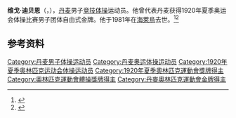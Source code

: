 {{NoteTA|G1=Sports}}
'''维戈·迪贝恩'''（{{lang-da|Viggo Dibbern}}，{{bd|1900年|7月10日|1981年|1月30日}}），[[丹麦|丹麦]]男子[[竞技体操|竞技体操]]运动员。他曾代表丹麦获得1920年夏季奥运会体操比赛男子团体自由式金牌。他于1981年在[[海萊烏|海萊烏]]去世。<ref>{{Cite web|title=Viggo DIBBERN|url=https://www.olympic.org/viggo-dibbern|accessdate=2021-03-30|work=International Olympic Committee}}</ref><ref>{{cite web|url=https://www.olympedia.org/athletes/29620|title=Viggo Dibbern|work=Olympedia|accessdate=2021-03-30}}</ref>

== 参考资料 ==
{{reflist}}

{{Authority control}}
{{DEFAULTSORT:Dibbern, Viggo}}
[[Category:丹麦男子体操运动员|Category:丹麦男子体操运动员]]
[[Category:丹麦奥运体操运动员|Category:丹麦奥运体操运动员]]
[[Category:1920年夏季奥林匹克运动会体操运动员|Category:1920年夏季奥林匹克运动会体操运动员]]
[[Category:1920年夏季奧林匹克運動會獎牌得主|Category:1920年夏季奧林匹克運動會獎牌得主]]
[[Category:奧林匹克運動會體操獎牌得主|Category:奧林匹克運動會體操獎牌得主]]
[[Category:丹麥奧林匹克運動會金牌得主|Category:丹麥奧林匹克運動會金牌得主]]